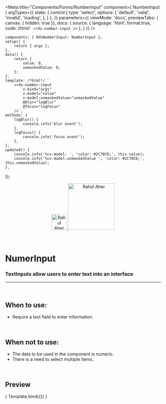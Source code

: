 
<Meta
	title="Components/Forms/NumberInput"
	component={ NumberInput }
	argTypes={{
		state: {
			control:{
				type: 'select',
				options: [
					'default',
					'valid',
					'invalid',
					'loading',
				],
			}
		},
	}}
	parameters={{
		viewMode: 'docs',
		previewTabs: { canvas: { hidden: true }},
		docs: {
			source: {
				language: 'html',
				format:true,
				code: /*html*/ `
<rds-number-input />`
			},
		}
	}}
/>

	components: { RdsNumberInput: NumberInput },
	setup() {
		return { args };
	},
	data() {
		return {
			value: 0,
			unmaskedValue: 0,
		};
	},
	template: /*html*/ `
		<rds-number-input
			v-bind="args" 
			v-model="value"
			v-model:unmaskedValue="unmaskedValue"
			@blur="logBlur"
			@focus="logFocus"
		/>`,
	methods: {
		logBlur() {
			console.info('blur event');
		},
		logFocus() {
			console.info('focus event');
		},
	},
	updated() {
		console.info('%cv-model: ', 'color: #2C70CD;', this.value);
		console.info('%cv-model:unmaskedValue ', 'color: #2C70CD;', this.unmaskedValue);
	},
});

<div align="center" style={{display: 'flex'}}>
    <a href="https://rahulaher.netlify.app">
        <img src="https://rahulaher.netlify.app/img/logo/glyph-black-colored.svg" alt="Rahul Aher logo" width="50" />
        <img src="https://rahulaher.netlify.app/img/logo/word-black-colored.svg" alt="Rahul Aher" width="150" />
    </a>
</div>

<br />
<br />

# NumerInput

### TextInputs allow users to enter text into an interface
---
<br />

## When to use:
- Require a text field to enter information.

<br />

## When not to use:
- The data to be used in the component is numeric.
- There is a need to select multiple items.

<br />

## Preview

<Canvas>
	<Story
		name="NumberInput"
		args={{
			money: false,
		}}
	>
		{ Template.bind({}) }
	</Story>
</Canvas>

<ArgsTable story="NumberInput" />